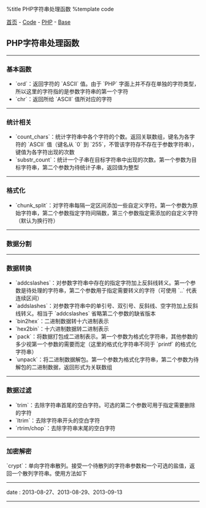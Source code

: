 %title PHP字符串处理函数
%template code

[[../../../index|首页]] - [[../../index|Code]] - [[../index|PHP]] - [[index|Base]]
==PHP字符串处理函数==
----
===基本函数===

* `ord`：返回字符的 `ASCII` 值。由于 `PHP` 字面上并不存在单独的字符类型，所以这里的字符指的是参数字符串的第一个字符
* `chr`：返回所给 `ASCII` 值所对应的字符
----
===统计相关===

* `count_chars`：统计字符串中各个字符的个数。返回关联数组，键名为各字符的 `ASCII` 值（键名从 `0` 到 `255`，不管该字符存不存在于参数字符串），键值为各字符出现的次数
* `substr_count`：统计一个子串在目标字符串中出现的次数。第一个参数为目标字符串，第二个参数为待统计子串，返回值为整型
----
===格式化===

* `chunk_split`：对字符串每隔一定区间添加一些自定义字符。第一个参数为原始字符串，第二个参数指定字符间隔数，第三个参数指定需添加的自定义字符（默认为换行符）
----
===数据分割===
----
===数据转换===

* `addcslashes`：对参数字符串中存在的指定字符加上反斜线转义。第一个参数是待处理的字符串，第二个参数用于指定需要转义的字符（可使用 `..` 代表连续区间）
* `addslashes`：对参数字符串中的单引号、双引号、反斜线、空字符加上反斜线转义。相当于 `addcslashes` 省略第二个参数的缺省版本
* `bin2hex`：二进制数据转十六进制表示
* `hex2bin`：十六进制数据转二进制表示
* `pack`：将数据打包成二进制表示。第一个参数为格式化字符串，其他参数的多少视第一个参数的需要而定（这里的格式化字符串不同于 `printf` 的格式化字符串）
* `unpack`：将二进制数据解包。第一个参数为格式化字符串，第二个参数为待解包的二进制数据，返回形式为关联数组
----
===数据过滤===

* `trim`：去除字符串首尾的空白字符。可选的第二个参数可用于指定需要删除的字符
* `ltrim`：去除字符串开头的空白字符
* `rtrim/chop`：去除字符串末尾的空白字符
----
===加密解密===

`crypt`：单向字符串散列。接受一个待散列的字符串参数和一个可选的盐值，返回一个散列字符串。使用方法如下
{{{class="brush: php"
$passwd = crypt('正确的密码');
if (crypt('待验证的密码', $passwd) == $passwd) {
    // 密码正确
}
}}}
----
<red>date</red> : 2013-08-27、2013-08-29、2013-09-13
----
